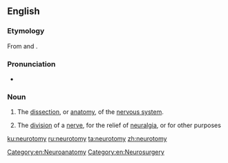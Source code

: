 ==English==

===Etymology===
From {{term|neuro-}} and {{etyl|grc|en}} {{term|lang=grc|τόμος|tr=tomos||a cut, slice}}.

===Pronunciation===
* {{audio|en-us-neurotomy.ogg|Audio (US)|lang=en}}

===Noun===
{{en-noun|neurotomies}}

# {{context|neuroscience|lang=en}} The [[dissection]], or [[anatomy]], of the [[nervous system]].
# {{context|neurology|lang=en}} The [[division]] of a [[nerve]], for the relief of [[neuralgia]], or for other purposes
#: {{rfquotek|Dunglison}}

[[Category:en:Neuroanatomy]]
[[Category:en:Neurosurgery]]

[[ku:neurotomy]]
[[ru:neurotomy]]
[[ta:neurotomy]]
[[zh:neurotomy]]